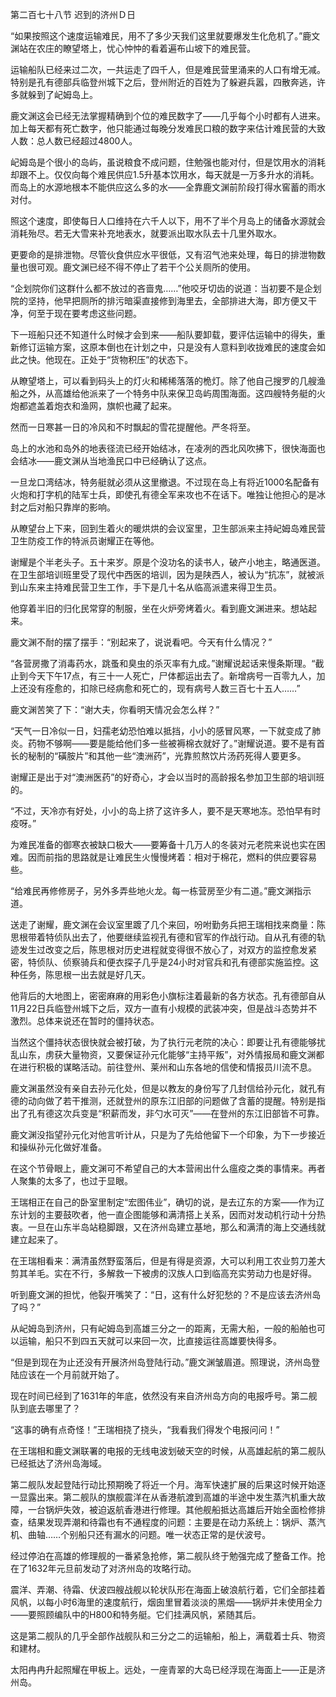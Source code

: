 

第二百七十八节 迟到的济州Ｄ日

“如果按照这个速度运输难民，用不了多少天我们这里就要爆发生化危机了。”鹿文渊站在农庄的瞭望塔上，忧心忡忡的看着遍布山坡下的难民营。

运输船队已经来过二次，一共运走了四千人，但是难民营里涌来的人口有增无减。特别是孔有德部兵临登州城下之后，登州附近的百姓为了躲避兵嚣，四散奔逃，许多就躲到了屺姆岛上。

鹿文渊这会已经无法掌握精确到个位的难民数字了――几乎每个小时都有人进来。加上每天都有死亡数字，他只能通过每晚分发难民口粮的数字来估计难民营的大致人数：总人数已经超过4800人。

屺姆岛是个很小的岛屿，虽说粮食不成问题，住勉强也能对付，但是饮用水的消耗却跟不上。仅仅向每个难民供应1.5升基本饮用水，每天就是一万多升水的消耗。而岛上的水源地根本不能供应这么多的水――全靠鹿文渊前阶段打得水窖蓄的雨水对付。

照这个速度，即使每日人口维持在六千人以下，用不了半个月岛上的储备水源就会消耗殆尽。若无大雪来补充地表水，就要派出取水队去十几里外取水。

更要命的是排泄物。尽管伙食供应水平很低，又有沼气池来处理，每日的排泄物数量也很可观。鹿文渊已经不得不停止了若干个公关厕所的使用。

“企划院你们这群什么都不放过的吝啬鬼……”他咬牙切齿的说道：当初要不是企划院的坚持，他早把厕所的排污暗渠直接修到海里去，全部排进大海，即方便又干净，何至于现在要考虑这些问题。

下一班船只还不知道什么时候才会到来――船队要卸载，要评估运输中的得失，重新修订运输方案，这原本倒也在计划之中，只是没有人意料到收拢难民的速度会如此之快。他现在。正处于“货物积压”的状态下。

从瞭望塔上，可以看到码头上的灯火和稀稀落落的桅灯。除了他自己搜罗的几艘渔船之外，从高雄给他派来了一个特务中队来保卫岛屿周围海面。这四艘特务艇的火炮都遮盖着炮衣和渔网，旗帜也藏了起来。

然而一日寒甚一日的冷风和不时飘起的雪花提醒他。严冬将至。

岛上的水池和岛外的地表径流已经开始结冰，在凌冽的西北风吹拂下，很快海面也会结冰――鹿文渊从当地渔民口中已经确认了这点。

一旦龙口湾结冰，特务艇就必须从这里撤退。不过现在岛上有将近1000名配备有火炮和打字机的陆军士兵，即使孔有德全军来攻也不在话下。唯独让他担心的是冰封之后对船只靠岸的影响。

从瞭望台上下来，回到生着火的暖烘烘的会议室里，卫生部派来主持屺姆岛难民营卫生防疫工作的特派员谢耀正在等他。

谢耀是个半老头子。五十来岁。原是个没功名的读书人，破产小地主，略通医道。在卫生部培训班里受了现代中西医的培训，因为是陕西人，被认为“抗冻”，就被派到山东来主持难民营卫生工作，手下是几十名从临高派遣来得卫生员。

他穿着半旧的归化民常穿的制服，坐在火炉旁烤着火。看到鹿文渊进来。想站起来。

鹿文渊不耐的摆了摆手：“别起来了，说说看吧。今天有什么情况？”

“各营房撒了消毒药水，跳蚤和臭虫的杀灭率有九成。”谢耀说起话来慢条斯理。“截止到今天下午17点，有三十一人死亡，尸体都运出去了。新增病号一百零九人，加上还没有痊愈的，扣除已经病愈和死亡的，现有病号人数三百七十五人……”

鹿文渊苦笑了下：“谢大夫，你看明天情况会怎么样？”

“天气一日冷似一日，妇孺老幼恐怕难以抵挡，小小的感冒风寒，一下就变成了肺炎。药物不够啊――要是能给他们多一些被褥棉衣就好了。”谢耀说道。要不是有首长的秘制的“磺胺片”和其他一些“澳洲药”，光靠煎熬饮片汤药死得人要更多。

谢耀正是出于对“澳洲医药”的好奇心，才会以当时的高龄报名参加卫生部的培训班的。

“不过，天冷亦有好处，小小的岛上挤了这许多人，要不是天寒地冻。恐怕早有时疫呀。”

为难民准备的御寒衣被缺口极大――要筹备十几万人的冬装对元老院来说也实在困难。因而前指的思路就是让难民生火慢慢烤着：相对于棉花，燃料的供应要容易些。

“给难民再修修房子，另外多弄些地火龙。每一栋营房至少有二道。”鹿文渊指示道。

送走了谢耀，鹿文渊在会议室里踱了几个来回，吩咐勤务兵把王瑞相找来商量：陈思根带着特侦队出去了，他要继续监视孔有德和官军的作战行动。自从孔有德的轨迹发生过改变之后，陈思根对历史进程就变得很不放心了，对双方的监控愈发紧密，特侦队、侦察骑兵和便衣探子几乎是24小时对官兵和孔有德部实施监控。这种任务，陈思根一出去就是好几天。

他背后的大地图上，密密麻麻的用彩色小旗标注着最新的各方状态。孔有德部自从11月22日兵临登州城下之后，双方一直有小规模的武装冲突，但是战斗态势并不激烈。总体来说还在暂时的僵持状态。

当然这个僵持状态很快就会被打破，为了执行元老院的决心：即要让孔有德能够扰乱山东，虏获大量物资，又要保证孙元化能够“主持平叛”，对外情报局和鹿文渊都在进行积极的谋略活动。前往登州、莱州和山东各地的信使和情报员川流不息。

鹿文渊虽然没有亲自去孙元化处，但是以教友的身份写了几封信给孙元化，就孔有德的动向做了若干推测，还就登州的原东江旧部的问题做了含蓄的提醒。特别是指出了孔有德这次兵变是“积薪而发，非勺水可灭”――在登州的东江旧部皆不可靠。

鹿文渊没指望孙元化对他言听计从，只是为了先给他留下一个印象，为下一步接近和操纵孙元化做好准备。

在这个节骨眼上，鹿文渊可不希望自己的大本营闹出什么瘟疫之类的事情来。再者人聚集的太多了，也过于显眼。

王瑞相正在自己的卧室里制定“宏图伟业”，确切的说，是去辽东的方案――作为辽东计划的主要鼓吹者，他一直企图能够和满清搭上关系，因而对发动机行动十分热衷。一旦在山东半岛站稳脚跟，又在济州岛建立基地，那么和满清的海上交通线就建立起来了。

在王瑞相看来：满清虽然野蛮落后，但是有得是资源，大可以利用工农业剪刀差大剪其羊毛。实在不行，多解救一下被虏的汉族人口到临高充实劳动力也是好得。

听到鹿文渊的担忧，他裂开嘴笑了：“日，这有什么好犯愁的？不是应该去济州岛了吗？”

从屺姆岛到济州，只有屺姆岛到高雄三分之一的距离，无需大船，一般的船舶也可以运输，船只不到四五天就可以来回一次，比直接运往高雄要快得多。

“但是到现在为止还没有开展济州岛登陆行动。”鹿文渊皱眉道。照理说，济州岛登陆应该在一个月前就开始了。

现在时间已经到了1631年的年底，依然没有来自济州岛方向的电报呼号。第二舰队到底去哪里了？

“这事的确有点奇怪！”王瑞相挠了挠头，“我看我们得发个电报问问！”

在王瑞相和鹿文渊联署的电报的无线电波划破天空的时候，从高雄起航的第二舰队已经抵达了济州岛海域。

第二舰队发起登陆行动比预期晚了将近一个月。海军快速扩展的后果这时候开始逐一显露出来。第二舰队的旗舰震洋在从香港航渡到高雄的半途中发生蒸汽机重大故障，一台锅炉失效，被迫返航香港进行修理。其他舰船抵达高雄后开始全面检修排查，结果发现弄潮和待霜也有不通程度的问题：主要是在动力系统上：锅炉、蒸汽机、曲轴……个别船只还有漏水的问题。唯一状态正常的是伏波号。

经过停泊在高雄的修理舰的一番紧急抢修，第二舰队终于勉强完成了整备工作。抢在了1632年元旦前发动了对济州岛的攻略行动。

震洋、弄潮、待霜、伏波四艘战舰以轮状队形在海面上破浪航行着，它们全部挂着风帆，以每小时6海里的速度航行，烟囱里冒着淡淡的黑烟――锅炉并未使用全力――要照顾编队中的H800和特务艇。它们挂满风帆，紧随其后。

这是第二舰队的几乎全部作战舰队和三分之二的运输船，船上，满载着士兵、物资和建材。

太阳冉冉升起照耀在甲板上。远处，一座青翠的大岛已经浮现在海面上――正是济州岛。

